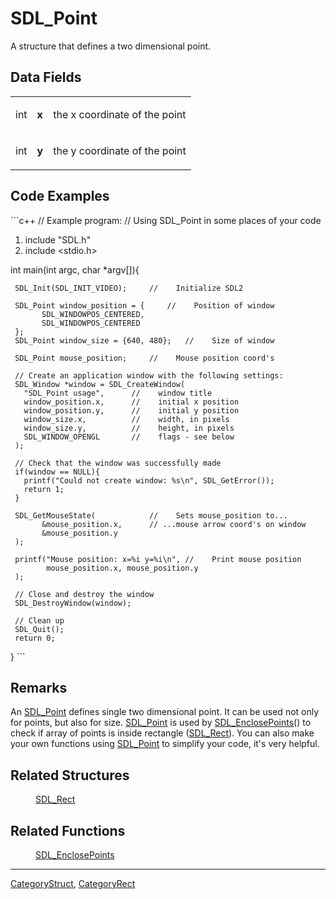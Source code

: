 <!-- pragma section-numbers off -->
<!-- pragma disable-camelcase -->

= SDL_Point =
A structure that defines a two dimensional point.


== Data Fields ==
{|
|int
|'''x'''
|the x coordinate of the point
|-
|int
|'''y'''
|the y coordinate of the point
|}

== Code Examples ==
```c++
// Example program:
// Using SDL_Point in some places of your code

#include "SDL.h"
#include <stdio.h>

int main(int argc, char *argv[]){

  SDL_Init(SDL_INIT_VIDEO);		//    Initialize SDL2

  SDL_Point window_position = {		//    Position of window
        SDL_WINDOWPOS_CENTERED,
        SDL_WINDOWPOS_CENTERED
  };
  SDL_Point window_size = {640, 480};	//    Size of window 

  SDL_Point mouse_position;		//    Mouse position coord's

  // Create an application window with the following settings:
  SDL_Window *window = SDL_CreateWindow( 
	"SDL_Point usage",		//    window title
	window_position.x,		//    initial x position
	window_position.y,		//    initial y position
	window_size.x,			//    width, in pixels
	window_size.y,			//    height, in pixels
	SDL_WINDOW_OPENGL		//    flags - see below
  );

  // Check that the window was successfully made
  if(window == NULL){
    printf("Could not create window: %s\n", SDL_GetError());
    return 1;
  }

  SDL_GetMouseState(			//    Sets mouse_position to...
        &mouse_position.x,		// ...mouse arrow coord's on window
        &mouse_position.y
  );

  printf("Mouse position: x=%i y=%i\n", //    Print mouse position
         mouse_position.x, mouse_position.y
  );

  // Close and destroy the window
  SDL_DestroyWindow(window); 

  // Clean up
  SDL_Quit();
  return 0; 
}
```

== Remarks ==
An [[SDL_Point]] defines single two dimensional point. It can be used not only for points, but also for size.
[[SDL_Point]] is used by [[SDL_EnclosePoints]]() to check if array of points is inside rectangle ([[SDL_Rect]]).
You can also make your own functions using [[SDL_Point]] to simplify your code, it's very helpful.

== Related Structures ==
:[[SDL_Rect]]

== Related Functions ==
:[[SDL_EnclosePoints]]

----
[[CategoryStruct]], [[CategoryRect]]
